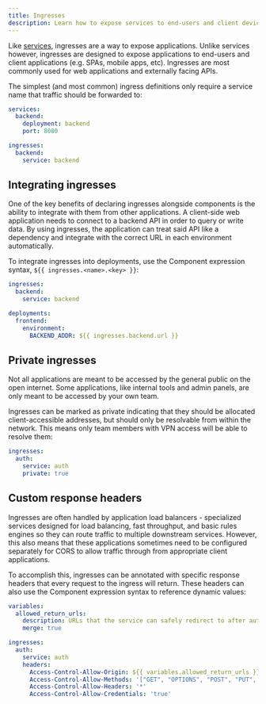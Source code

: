 ```yaml
---
title: Ingresses
description: Learn how to expose services to end-users and client devices over the internet
---
```


Like [services](./04-services.mdx), ingresses are a way to expose applications. Unlike services
however, ingresses are designed to expose applications to end-users and client applications (e.g.
SPAs, mobile apps, etc). Ingresses are most commonly used for web applications and externally facing
APIs.

The simplest (and most common) ingress definitions only require a service name that traffic should
be forwarded to:

```yml
services:
  backend:
    deployment: backend
    port: 8080

ingresses:
  backend:
    service: backend
```

## Integrating ingresses

One of the key benefits of declaring ingresses alongside components is the ability to integrate with
them from other applications. A client-side web application needs to connect to a backend API in
order to query or write data. By using ingresses, the application can treat said API like a
dependency and integrate with the correct URL in each environment automatically.

To integrate ingresses into deployments, use the Component expression syntax,
`${{ ingresses.<name>.<key> }}`:

```yml
ingresses:
  backend:
    service: backend

deployments:
  frontend:
    environment:
      BACKEND_ADDR: ${{ ingresses.backend.url }}
```

## Private ingresses

Not all applications are meant to be accessed by the general public on the open internet. Some
applications, like internal tools and admin panels, are only meant to be accessed by your own team.

Ingresses can be marked as private indicating that they should be allocated client-accessible
addresses, but should only be resolvable from within the network. This means only team members with
VPN access will be able to resolve them:

```yml
ingresses:
  auth:
    service: auth
    private: true
```

## Custom response headers

Ingresses are often handled by application load balancers - specialized services designed for load
balancing, fast throughput, and basic rules engines so they can route traffic to multiple downstream
services. However, this also means that these applications sometimes need to be configured
separately for CORS to allow traffic through from appropriate client applications.

To accomplish this, ingresses can be annotated with specific response headers that every request to
the ingress will return. These headers can also use the Component expression syntax to reference
dynamic values:

```yml
variables:
  allowed_return_urls:
    description: URLs that the service can safely redirect to after auth flows
    merge: true

ingresses:
  auth:
    service: auth
    headers:
      Access-Control-Allow-Origin: ${{ variables.allowed_return_urls }}
      Access-Control-Allow-Methods: '["GET", "OPTIONS", "POST", "PUT", "DELETE"]'
      Access-Control-Allow-Headers: '*'
      Access-Control-Allow-Credentials: 'true'
```
